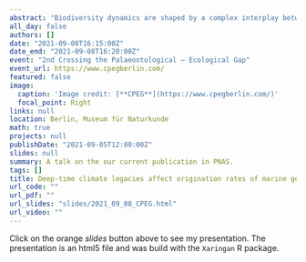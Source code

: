 ```yaml
---
abstract: "Biodiversity dynamics are shaped by a complex interplay between current conditions and historic legacy. While a simple relationship is often used to link evolution with temperature, short-term climate change likely interacts with previous temperature trends when influencing the pace of origination. Such palaeoclimate interactions have been demonstrated for extinction risk but the effect on evolutionary dynamics is untested. Using a dynamic modeling framework, we analyzed the differential origination response of major Phanerozoic marine fossil groups after palaeoclimate interactions. We found a substantial effect of these interactions on origination rates, where the effect remains consistent through time and all studied groups. Building on a potential model for the causal relationship between palaeoclimate interactions and origination rates, we identified conditional dependencies and tested them using a continental fragmentation index. This proxy for available habitat space in the continental shelve indicated that palaeoclimate interactions act through sea level changes, leading to allopatric speciation and hence an increased origination rate. Our results demonstrate that biodiversity is controlled by a complex array of ecological and evolutionary factors, with mutual interactions. Explicitly integrating these effects within a dynamic modeling framework leads to an improved discernment of origination patterns in the fossil record."
all_day: false
authors: []
date: "2021-09-08T16:15:00Z"
date_end: "2021-09-08T16:20:00Z"
event: "2nd Crossing the Palaeontological – Ecological Gap"
event_url: https://www.cpegberlin.com/
featured: false
image: 
  caption: 'Image credit: [**CPEG**](https://www.cpegberlin.com/)'
  focal_point: Right
links: null
location: Berlin, Museum für Naturkunde
math: true
projects: null
publishDate: "2021-09-05T12:00:00Z"
slides: null
summary: A talk on the our current publication in PNAS.
tags: []
title: Deep-time climate legacies affect origination rates of marine genera.
url_code: ""
url_pdf: ""
url_slides: "slides/2021_09_08_CPEG.html"
url_video: ""
---
```



Click on the orange *slides* button above to see my presentation. The presentation is an html5 file and was build with the `Xaringan` R package.

